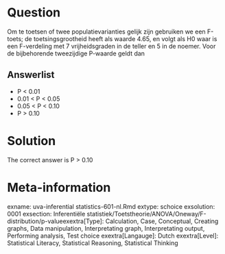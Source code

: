 Question
========

Om te toetsen of twee populatievarianties gelijk zijn gebruiken we een F-toets; de toetsingsgrootheid heeft als waarde 4.65, en volgt als H0 waar is een F-verdeling met 7 vrijheidsgraden in de teller en 5 in de noemer. Voor de bijbehorende tweezijdige P-waarde geldt dan 

Answerlist
----------
* P &lt; 0.01
* 0.01 &lt; P &lt; 0.05
* 0.05 &lt; P &lt; 0.10
* P &gt; 0.10

Solution
========

The correct answer is  P &gt; 0.10 

Meta-information
================
exname: uva-inferential statistics-601-nl.Rmd 
extype: schoice 
exsolution: 0001 
exsection: Inferentiële statistiek/Toetstheorie/ANOVA/Oneway/F-distribution/p-valueexextra[Type]: Calculation, Case, Conceptual, Creating graphs, Data manipulation, Interpretating graph, Interpretating output, Performing analysis, Test choice 
exextra[Langauge]: Dutch 
exextra[Level]: Statistical Literacy, Statistical Reasoning, Statistical Thinking 
